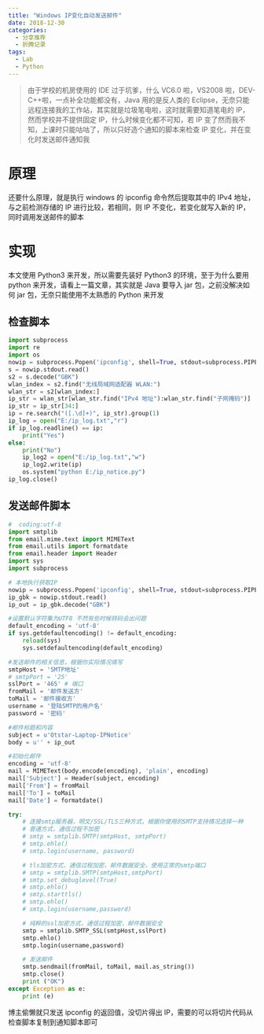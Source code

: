 ```yaml
---
title: "Windows IP变化自动发送邮件"
date: 2018-12-30
categories:
  - 分享推荐
  - 折腾记录
tags:
  - Lab
  - Python
---
```


> 由于学校的机房使用的 IDE 过于坑爹，什么 VC6.0 啦，VS2008 啦，DEV-C++啦，一点补全功能都没有，Java 用的是反人类的 Eclipse，无奈只能远程连接我的工作站，其实就是垃圾笔电啦，这时就需要知道笔电的 IP，然而学校并不提供固定 IP，什么时候变化都不可知，若 IP 变了然而我不知，上课时只能咕咕了，所以只好造个通知的脚本来检查 IP 变化，并在变化时发送邮件通知我

# 原理

还要什么原理，就是执行 windows 的 ipconfig 命令然后提取其中的 IPv4 地址，与之前检测存储的 IP 进行比较，若相同，则 IP 不变化，若变化就写入新的 IP，同时调用发送邮件的脚本

# 实现

本文使用 Python3 来开发，所以需要先装好 Python3 的环境，至于为什么要用 python 来开发，请看上一篇文章，其实就是 Java 要导入 jar 包，之前没解决如何 jar 包，无奈只能使用不太熟悉的 Python 来开发

## 检查脚本

```python
import subprocess
import re
import os
nowip = subprocess.Popen('ipconfig', shell=True, stdout=subprocess.PIPE, stderr=subprocess.STDOUT)
s = nowip.stdout.read()
s2 = s.decode("GBK")
wlan_index = s2.find("无线局域网适配器 WLAN:")
wlan_str = s2[wlan_index:]
ip_str = wlan_str[wlan_str.find("IPv4 地址"):wlan_str.find("子网掩码")]
ip_str = ip_str[34:]
ip = re.search("([.\d]+)", ip_str).group(1)
ip_log = open("E:/ip_log.txt","r")
if ip_log.readline() == ip:
    print("Yes")
else:
    print("No")
    ip_log2 = open("E:/ip_log.txt","w")
    ip_log2.write(ip)
    os.system("python E:/ip_notice.py")
ip_log.close()
```

## 发送邮件脚本

```python
#  coding:utf-8
import smtplib
from email.mime.text import MIMEText
from email.utils import formatdate
from email.header import Header
import sys
import subprocess

# 本地执行获取IP
nowip = subprocess.Popen('ipconfig', shell=True, stdout=subprocess.PIPE, stderr=subprocess.STDOUT)
ip_gbk = nowip.stdout.read()
ip_out = ip_gbk.decode("GBK")

#设置默认字符集为UTF8 不然有些时候转码会出问题
default_encoding = 'utf-8'
if sys.getdefaultencoding() != default_encoding:
    reload(sys)
    sys.setdefaultencoding(default_encoding)

#发送邮件的相关信息，根据你实际情况填写
smtpHost = 'SMTP地址'
# smtpPort = '25'
sslPort = '465' # 端口
fromMail = '邮件发送方'
toMail = '邮件接收方'
username = '登陆SMTP的用户名'
password = '密码'

#邮件标题和内容
subject = u'Otstar-Laptop-IPNotice'
body = u'' + ip_out

#初始化邮件
encoding = 'utf-8'
mail = MIMEText(body.encode(encoding), 'plain', encoding)
mail['Subject'] = Header(subject, encoding)
mail['From'] = fromMail
mail['To'] = toMail
mail['Date'] = formatdate()

try:
    # 连接smtp服务器，明文/SSL/TLS三种方式，根据你使用的SMTP支持情况选择一种
    # 普通方式，通信过程不加密
    # smtp = smtplib.SMTP(smtpHost, smtpPort)
    # smtp.ehlo()
    # smtp.login(username, password)

    # tls加密方式，通信过程加密，邮件数据安全，使用正常的smtp端口
    # smtp = smtplib.SMTP(smtpHost,smtpPort)
    # smtp.set_debuglevel(True)
    # smtp.ehlo()
    # smtp.starttls()
    # smtp.ehlo()
    # smtp.login(username,password)

    # 纯粹的ssl加密方式，通信过程加密，邮件数据安全
    smtp = smtplib.SMTP_SSL(smtpHost,sslPort)
    smtp.ehlo()
    smtp.login(username,password)

    # 发送邮件
    smtp.sendmail(fromMail, toMail, mail.as_string())
    smtp.close()
    print ("OK")
except Exception as e:
    print (e)
```

博主偷懒就只发送 ipconfig 的返回值，没切片得出 IP，需要的可以将切片代码从检查脚本复制到通知脚本即可
